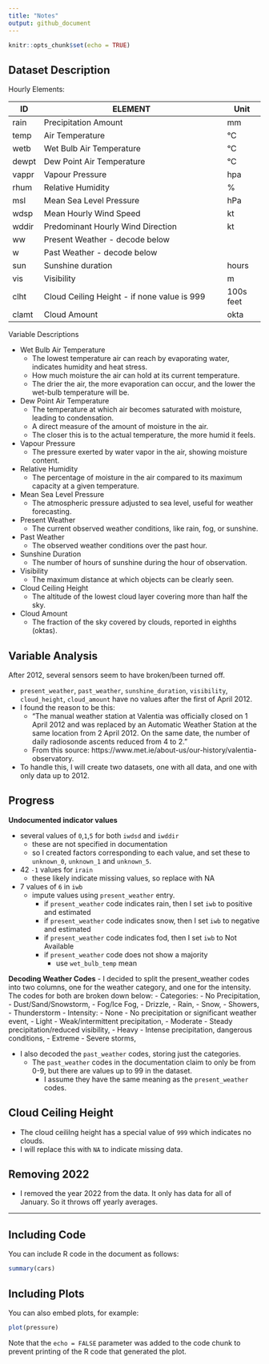 ```yaml
---
title: "Notes"
output: github_document
---
```


```r
knitr::opts_chunk$set(echo = TRUE)
```

## Dataset Description
Hourly Elements:

| ID    | ELEMENT                                                | Unit      |
|-------|-------------------------------------------------------|-----------|
| rain  | Precipitation Amount                                   | mm        |
| temp  | Air Temperature                                        | °C        |
| wetb  | Wet Bulb Air Temperature                              | °C        |
| dewpt | Dew Point Air Temperature                             | °C        |
| vappr | Vapour Pressure                                       | hpa       |
| rhum  | Relative Humidity                                     | %         |
| msl   | Mean Sea Level Pressure                               | hPa       |
| wdsp  | Mean Hourly Wind Speed                                | kt        |
| wddir | Predominant Hourly Wind Direction                     | kt        |
| ww    | Present Weather - decode below                        |           |
| w     | Past Weather - decode below                           |           |
| sun   | Sunshine duration                                     | hours     |
| vis   | Visibility                                            | m         |
| clht  | Cloud Ceiling Height - if none value is 999           | 100s feet |
| clamt | Cloud Amount                                          | okta      |




Variable Descriptions

- Wet Bulb Air Temperature
    - The lowest temperature air can reach by evaporating water, indicates humidity and heat stress.
    - How much moisture the air can hold at its current temperature.
    - The drier the air, the more evaporation can occur, and the lower the wet-bulb temperature will be.

- Dew Point Air Temperature
    - The temperature at which air becomes saturated with moisture, leading to condensation.
    - A direct measure of the amount of moisture in the air.
    - The closer this is to the actual temperature, the more humid it feels.

- Vapour Pressure
    - The pressure exerted by water vapor in the air, showing moisture content.

- Relative Humidity
    - The percentage of moisture in the air compared to its maximum capacity at a given temperature.

- Mean Sea Level Pressure
    - The atmospheric pressure adjusted to sea level, useful for weather forecasting.

- Present Weather
    - The current observed weather conditions, like rain, fog, or sunshine.

- Past Weather
    - The observed weather conditions over the past hour.

- Sunshine Duration
    - The number of hours of sunshine during the hour of observation.

- Visibility
    - The maximum distance at which objects can be clearly seen.

- Cloud Ceiling Height
    - The altitude of the lowest cloud layer covering more than half the sky.

- Cloud Amount
    - The fraction of the sky covered by clouds, reported in eighths (oktas).



## Variable Analysis
After 2012, several sensors seem to have broken/been turned off.

- `present_weather`, `past_weather`, `sunshine_duration`, `visibility`, `cloud_height`, `cloud_amount` have no values after the first of April 2012.
- I found the reason to be this:
    - "The manual weather station at Valentia was officially closed on 1 April 2012 and was replaced by an Automatic Weather Station at the same location from 2 April 2012. On the same date, the number of daily radiosonde ascents reduced from 4 to 2."
    - From this source: https://www.met.ie/about-us/our-history/valentia-observatory.
- To handle this, I will create two datasets, one with all data, and one with only data up to 2012.



## Progress

**Undocumented indicator values**

- several values of `0`,`1`,`5` for both `iwdsd` and `iwddir`
  - these are not specified in documentation
  - so I created factors corresponding to each value, and set these to `unknown_0`, `unknown_1` and `unknown_5`.

- 42 `-1` values for `irain`
  - these likely indicate missing values, so replace with NA

- 7 values of `6` in `iwb`
  - impute values using `present_weather` entry.
    - if `present_weather` code indicates rain, then I set `iwb` to positive and estimated
    - if `present_weather` code indicates snow, then I set `iwb` to negative and estimated
    - if `present_weather` code indicates fod, then I set `iwb` to Not Available
    - if `present_weather` code does not show a majority
      - use `wet_bulb_temp` mean


**Decoding Weather Codes**
- I decided to split the present_weather codes into two columns, one for the weather category, and one for the intensity. The codes for both are broken down below:
    - Categories:
        - No Precipitation,
        - Dust/Sand/Snowstorm,
        - Fog/Ice Fog,
        - Drizzle,
        - Rain,
        - Snow,
        - Showers,
        - Thunderstorm
    - Intensity:
        - None - No precipitation or significant weather event,
        - Light - Weak/intermittent precipitation,
        - Moderate - Steady precipitation/reduced visibility,
        - Heavy - Intense precipitation, dangerous conditions,
        - Extreme - Severe storms,

- I also decoded the `past_weather` codes, storing just the categories.
    - The `past_weather` codes in the documentation claim to only be from 0-9, but there are values up to 99 in the dataset.
        - I assume they have the same meaning as the `present_weather` codes.


## Cloud Ceiling Height

- The cloud ceililng height has a special value of `999` which indicates no clouds.
- I will replace this with `NA` to indicate missing data.



## Removing 2022

- I removed the year 2022 from the data. It only has data for all of January. So it throws off yearly averages.



---


## Including Code

You can include R code in the document as follows:

```r
summary(cars)
```

## Including Plots

You can also embed plots, for example:

```r
plot(pressure)
```

Note that the `echo = FALSE` parameter was added to the code chunk to prevent printing of the R code that generated the plot.
